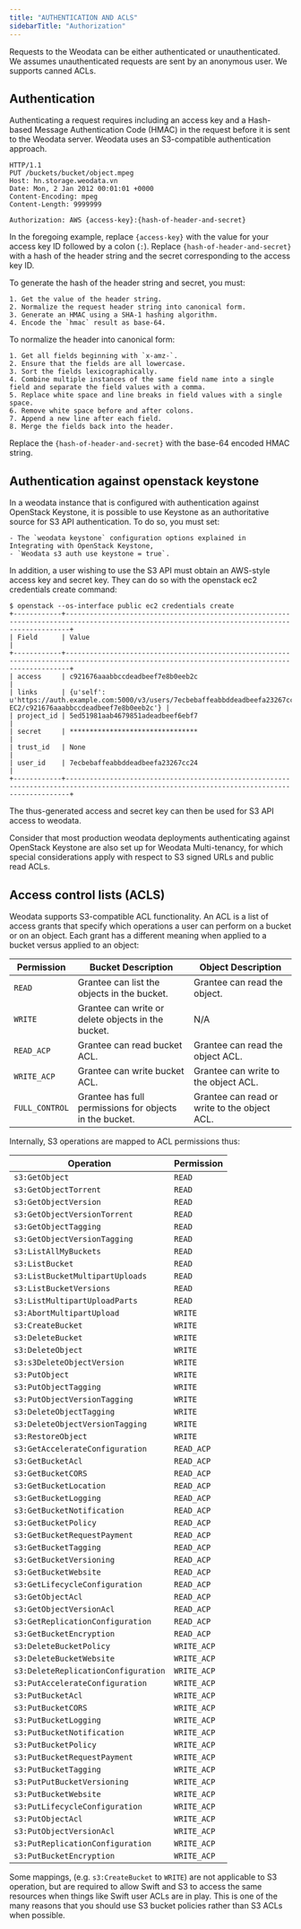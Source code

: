 ```yaml
---
title: "AUTHENTICATION AND ACLS"
sidebarTitle: "Authorization"
---
```


Requests to the Weodata can be either authenticated or unauthenticated. We assumes unauthenticated requests are sent by an anonymous user. We supports canned ACLs.

## Authentication

Authenticating a request requires including an access key and a Hash-based Message Authentication Code (HMAC) in the request before it is sent to the Weodata server. Weodata uses an S3-compatible authentication approach.

```
HTTP/1.1
PUT /buckets/bucket/object.mpeg
Host: hn.storage.weodata.vn
Date: Mon, 2 Jan 2012 00:01:01 +0000
Content-Encoding: mpeg
Content-Length: 9999999

Authorization: AWS {access-key}:{hash-of-header-and-secret}
```

In the foregoing example, replace `{access-key}` with the value for your access key ID followed by a colon (`:`). Replace `{hash-of-header-and-secret}` with a hash of the header string and the secret corresponding to the access key ID.

To generate the hash of the header string and secret, you must:

    1. Get the value of the header string.
    2. Normalize the request header string into canonical form.
    3. Generate an HMAC using a SHA-1 hashing algorithm.
    4. Encode the `hmac` result as base-64.

To normalize the header into canonical form:

    1. Get all fields beginning with `x-amz-`.
    2. Ensure that the fields are all lowercase.
    3. Sort the fields lexicographically.
    4. Combine multiple instances of the same field name into a single field and separate the field values with a comma.
    5. Replace white space and line breaks in field values with a single space.
    6. Remove white space before and after colons.
    7. Append a new line after each field.
    8. Merge the fields back into the header.

Replace the `{hash-of-header-and-secret}` with the base-64 encoded HMAC string.

## Authentication against openstack keystone

In a weodata instance that is configured with authentication against OpenStack Keystone, it is possible to use Keystone as an authoritative source for S3 API authentication. To do so, you must set:

    - The `weodata keystone` configuration options explained in Integrating with OpenStack Keystone,
    - `Weodata s3 auth use keystone = true`.

In addition, a user wishing to use the S3 API must obtain an AWS-style access key and secret key. They can do so with the openstack ec2 credentials create command:

```
$ openstack --os-interface public ec2 credentials create
+------------+---------------------------------------------------------------------------------------------------------------------------------------------+
| Field      | Value                                                                                                                                       |
+------------+---------------------------------------------------------------------------------------------------------------------------------------------+
| access     | c921676aaabbccdeadbeef7e8b0eeb2c                                                                                                            |
| links      | {u'self': u'https://auth.example.com:5000/v3/users/7ecbebaffeabbddeadbeefa23267ccbb24/credentials/OS-EC2/c921676aaabbccdeadbeef7e8b0eeb2c'} |
| project_id | 5ed51981aab4679851adeadbeef6ebf7                                                                                                            |
| secret     | ********************************                                                                                                            |
| trust_id   | None                                                                                                                                        |
| user_id    | 7ecbebaffeabbddeadbeefa23267cc24                                                                                                            |
+------------+---------------------------------------------------------------------------------------------------------------------------------------------+
```

The thus-generated access and secret key can then be used for S3 API access to weodata.

<Note>
Consider that most production weodata deployments authenticating against OpenStack Keystone are also set up for Weodata Multi-tenancy, for which special considerations apply with respect to S3 signed URLs and public read ACLs.
</Note>

## Access control lists (ACLS)

Weodata supports S3-compatible ACL functionality. An ACL is a list of access grants that specify which operations a user can perform on a bucket or on an object. Each grant has a different meaning when applied to a bucket versus applied to an object:

| Permission    | Bucket Description                              | Object Description                              |
|---------------|-------------------------------------------------|--------------------------------------------------|
| `READ`          | Grantee can list the objects in the bucket.     | Grantee can read the object.                     |
| `WRITE`         | Grantee can write or delete objects in the bucket. | N/A                                              |
| `READ_ACP`      | Grantee can read bucket ACL.                    | Grantee can read the object ACL.                 |
| `WRITE_ACP`     | Grantee can write bucket ACL.                   | Grantee can write to the object ACL.             |
| `FULL_CONTROL`  | Grantee has full permissions for objects in the bucket. | Grantee can read or write to the object ACL.   |

Internally, S3 operations are mapped to ACL permissions thus:

| Operation                           | Permission          |
|-------------------------------------|---------------------|
| `s3:GetObject`                      | `READ`              |
| `s3:GetObjectTorrent`               | `READ`              |
| `s3:GetObjectVersion`               | `READ`              |
| `s3:GetObjectVersionTorrent`        | `READ`              |
| `s3:GetObjectTagging`               | `READ`              |
| `s3:GetObjectVersionTagging`        | `READ`              |
| `s3:ListAllMyBuckets`               | `READ`              |
| `s3:ListBucket`                     | `READ`              |
| `s3:ListBucketMultipartUploads`     | `READ`              |
| `s3:ListBucketVersions`             | `READ`              |
| `s3:ListMultipartUploadParts`       | `READ`              |
| `s3:AbortMultipartUpload`           | `WRITE`             |
| `s3:CreateBucket`                   | `WRITE`             |
| `s3:DeleteBucket`                   | `WRITE`             |
| `s3:DeleteObject`                   | `WRITE`             |
| `s3:s3DeleteObjectVersion`          | `WRITE`             |
| `s3:PutObject`                      | `WRITE`             |
| `s3:PutObjectTagging`               | `WRITE`             |
| `s3:PutObjectVersionTagging`        | `WRITE`             |
| `s3:DeleteObjectTagging`            | `WRITE`             |
| `s3:DeleteObjectVersionTagging`     | `WRITE`             |
| `s3:RestoreObject`                  | `WRITE`             |
| `s3:GetAccelerateConfiguration`     | `READ_ACP`          |
| `s3:GetBucketAcl`                   | `READ_ACP`          |
| `s3:GetBucketCORS`                  | `READ_ACP`          |
| `s3:GetBucketLocation`              | `READ_ACP`          |
| `s3:GetBucketLogging`               | `READ_ACP`          |
| `s3:GetBucketNotification`          | `READ_ACP`          |
| `s3:GetBucketPolicy`                | `READ_ACP`          |
| `s3:GetBucketRequestPayment`        | `READ_ACP`          |
| `s3:GetBucketTagging`               | `READ_ACP`          |
| `s3:GetBucketVersioning`            | `READ_ACP`          |
| `s3:GetBucketWebsite`               | `READ_ACP`          |
| `s3:GetLifecycleConfiguration`      | `READ_ACP`          |
| `s3:GetObjectAcl`                   | `READ_ACP`          |
| `s3:GetObjectVersionAcl`            | `READ_ACP`          |
| `s3:GetReplicationConfiguration`    | `READ_ACP`          |
| `s3:GetBucketEncryption`            | `READ_ACP`          |
| `s3:DeleteBucketPolicy`             | `WRITE_ACP`         |
| `s3:DeleteBucketWebsite`            | `WRITE_ACP`         |
| `s3:DeleteReplicationConfiguration` | `WRITE_ACP`         |
| `s3:PutAccelerateConfiguration`     | `WRITE_ACP`         |
| `s3:PutBucketAcl`                   | `WRITE_ACP`         |
| `s3:PutBucketCORS`                  | `WRITE_ACP`         |
| `s3:PutBucketLogging`               | `WRITE_ACP`         |
| `s3:PutBucketNotification`          | `WRITE_ACP`         |
| `s3:PutBucketPolicy`                | `WRITE_ACP`         |
| `s3:PutBucketRequestPayment`        | `WRITE_ACP`         |
| `s3:PutBucketTagging`               | `WRITE_ACP`         |
| `s3:PutPutBucketVersioning`         | `WRITE_ACP`         |
| `s3:PutBucketWebsite`               | `WRITE_ACP`         |
| `s3:PutLifecycleConfiguration`      | `WRITE_ACP`         |
| `s3:PutObjectAcl`                   | `WRITE_ACP`         |
| `s3:PutObjectVersionAcl`            | `WRITE_ACP`         |
| `s3:PutReplicationConfiguration`    | `WRITE_ACP`         |
| `s3:PutBucketEncryption`            | `WRITE_ACP`         |


Some mappings, (e.g. `s3:CreateBucket` to `WRITE`) are not applicable to S3 operation, but are required to allow Swift and S3 to access the same resources when things like Swift user ACLs are in play. This is one of the many reasons that you should use S3 bucket policies rather than S3 ACLs when possible.